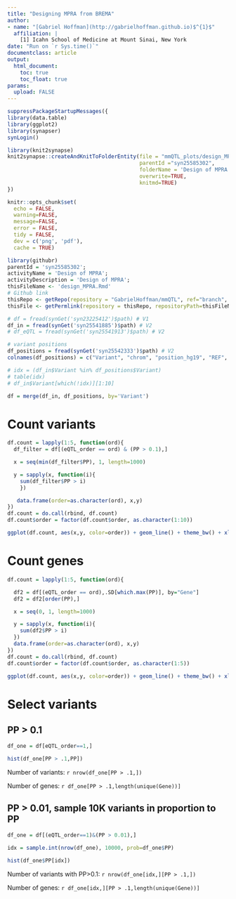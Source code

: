 ```yaml
---
title: "Designing MPRA from BREMA"
author:
- name: "[Gabriel Hoffman](http://gabrielhoffman.github.io)$^{1}$"
  affiliation: | 
    [1] Icahn School of Medicine at Mount Sinai, New York
date: "Run on `r Sys.time()`"
documentclass: article
output:
  html_document:
    toc: true
    toc_float: true
params:
  upload: FALSE
---
```



<!---

cd /Users/gabrielhoffman/workspace/repos/mmQTL_plots
# rm -rf combined_analysis/combine_all_EPHA1_cache

R

rmarkdown::render("design_MPRA.Rmd")


--->
 
```r
suppressPackageStartupMessages({
library(data.table)
library(ggplot2)
library(synapser)
synLogin()

library(knit2synapse)
knit2synapse::createAndKnitToFolderEntity(file = "mmQTL_plots/design_MPRA.Rmd",
                                          parentId ="syn25585302",
                                          folderName = 'Design of MPRA',
                                          overwrite=TRUE, 
                                          knitmd=TRUE)
})

knitr::opts_chunk$set(
  echo = FALSE,
  warning=FALSE,
  message=FALSE,
  error = FALSE,
  tidy = FALSE,
  dev = c('png', 'pdf'),
  cache = TRUE)
```




```r
library(githubr)
parentId = 'syn25585302';
activityName = 'Design of MPRA';
activityDescription = 'Design of MPRA';
thisFileName <- 'design_MPRA.Rmd'
# Github link
thisRepo <- getRepo(repository = "GabrielHoffman/mmQTL", ref="branch", refName='main')
thisFile <- getPermlink(repository = thisRepo, repositoryPath=thisFileName)
```


```r
# df = fread(synGet('syn23225412')$path) # V1
df_in = fread(synGet('syn25541885')$path) # V2
# df_eQTL = fread(synGet('syn25541913')$path) # V2

# variant positions
df_positions = fread(synGet('syn25542333')$path) # V2
colnames(df_positions) = c("Variant", "chrom", "position_hg19", "REF", "ALT")

# idx = (df_in$Variant %in% df_positions$Variant)
# table(idx)
# df_in$Variant[which(!idx)][1:10]

df = merge(df_in, df_positions, by='Variant')
```


# Count variants
```r

df.count = lapply(1:5, function(ord){
  df_filter = df[(eQTL_order == ord) & (PP > 0.1),]

  x = seq(min(df_filter$PP), 1, length=1000)

  y = sapply(x, function(i){
  	sum(df_filter$PP > i)
  	})

   data.frame(order=as.character(ord), x,y)
})
df.count = do.call(rbind, df.count)
df.count$order = factor(df.count$order, as.character(1:10))

ggplot(df.count, aes(x,y, color=order)) + geom_line() + theme_bw() + xlab("Posterior inclusion probability") + ylab("Number of variants") + ggtitle("Fine-mapping: by variant") + xlim(0, 1) + theme(aspect.ratio=1, plot.title = element_text(hjust = 0.5)) + scale_color_brewer(palette="Set1", name="eQTL order")
```


# Count genes
```r

df.count = lapply(1:5, function(ord){

  df2 = df[(eQTL_order == ord),.SD[which.max(PP)], by="Gene"]
  df2 = df2[order(PP),]

  x = seq(0, 1, length=1000)

  y = sapply(x, function(i){
  	sum(df2$PP > i)
  })
  data.frame(order=as.character(ord), x,y)
})
df.count = do.call(rbind, df.count)
df.count$order = factor(df.count$order, as.character(1:5))

ggplot(df.count, aes(x,y, color=order)) + geom_line() + theme_bw() + xlab("Posterior inclusion probability") + ylab("Number of genes") + ggtitle("Fine-mapping: by gene") + theme(aspect.ratio=1, plot.title = element_text(hjust = 0.5)) + scale_color_brewer(palette="Set1", name="eQTL order")
```

# Select variants
## PP > 0.1
```r
df_one = df[eQTL_order==1,]

hist(df_one[PP > .1,PP])
```

Number of variants: `r nrow(df_one[PP > .1,])`

Number of genes: `r df_one[PP > .1,length(unique(Gene))]`


## PP > 0.01, sample 10K variants in proportion to PP
```r
df_one = df[(eQTL_order==1)&(PP > 0.01),]

idx = sample.int(nrow(df_one), 10000, prob=df_one$PP)

hist(df_one$PP[idx])
```

Number of variants with PP>0.1: `r nrow(df_one[idx,][PP > .1,])`

Number of genes: `r df_one[idx,][PP > .1,length(unique(Gene))]`

















